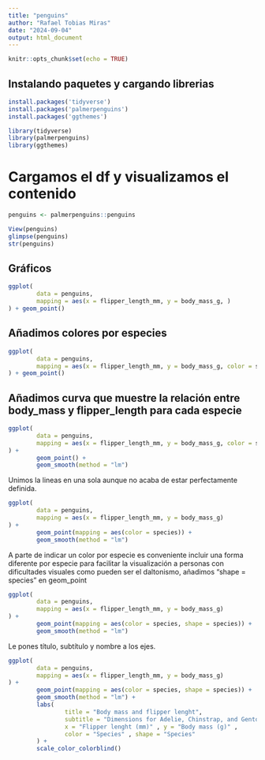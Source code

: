```yaml
---
title: "penguins"
author: "Rafael Tobias Miras"
date: "2024-09-04"
output: html_document
---
```


```r
knitr::opts_chunk$set(echo = TRUE)
```

## Instalando paquetes y cargando librerias

```r
install.packages('tidyverse')
install.packages('palmerpenguins')
install.packages('ggthemes')

library(tidyverse)
library(palmerpenguins)
library(ggthemes)
```


# Cargamos el df y visualizamos el contenido
```r
penguins <- palmerpenguins::penguins
```

```r
View(penguins)
glimpse(penguins)
str(penguins)
```


## Gráficos

```r
ggplot(
        data = penguins,
        mapping = aes(x = flipper_length_mm, y = body_mass_g, )
) + geom_point()
```

## Añadimos colores por especies

```r
ggplot(
        data = penguins,
        mapping = aes(x = flipper_length_mm, y = body_mass_g, color = species)
) + geom_point()
```

## Añadimos curva que muestre la relación entre body_mass y flipper_length para cada especie

```r
ggplot(
        data = penguins,
        mapping = aes(x = flipper_length_mm, y = body_mass_g, color = species)
) + 
        geom_point() +
        geom_smooth(method = "lm")
```

Unimos la lineas en una sola aunque no acaba de estar perfectamente definida.

```r
ggplot(
        data = penguins,
        mapping = aes(x = flipper_length_mm, y = body_mass_g)
) + 
        geom_point(mapping = aes(color = species)) +
        geom_smooth(method = "lm")
```

A parte de indicar un color por especie es conveniente incluir una forma diferente por especie para facilitar la visualización a
personas con dificultades visuales como pueden ser el daltonismo, añadimos "shape = species" en geom_point

```r
ggplot(
        data = penguins,
        mapping = aes(x = flipper_length_mm, y = body_mass_g)
) + 
        geom_point(mapping = aes(color = species, shape = species)) +
        geom_smooth(method = "lm")
```

Le pones título, subtítulo y nombre a los ejes.

```r
ggplot(
        data = penguins,
        mapping = aes(x = flipper_length_mm, y = body_mass_g)
) + 
        geom_point(mapping = aes(color = species, shape = species)) +
        geom_smooth(method = "lm") +
        labs(
                title = "Body mass and flipper lenght",
                subtitle = "Dimensions for Adelie, Chinstrap, and Gentoo Penguins",
                x = "Flipper lenght (mm)" , y = "Body mass (g)" ,
                color = "Species" , shape = "Species"
        ) +
        scale_color_colorblind()
```
